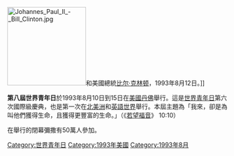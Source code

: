 {{Unreferenced|time=2019-11-22T08:22:11+00:00}}
[[File:Johannes_Paul_II_-_Bill_Clinton.jpg|180px]]和美國總統[[比尔·克林顿|比尔·克林顿]]，1993年8月12日。]]

'''第八屆世界青年日'''於1993年8月10日到15日在[[美國|美國]][[丹佛|丹佛]]舉行。這是[[世界青年日|世界青年日]]第六次國際級慶典，也是第一次在[[北美洲|北美洲]]和[[英語世界|英語世界]]舉行。本屆主題為「我來，卻是為叫他們獲得生命，且獲得更豐富的生命。」（《[[若望福音|若望福音]]》 10:10）

在{{link-en|櫻桃溪州立公園|Cherry Creek State Park}}舉行的閉幕彌撒有50萬人參加。

{{天主教小作品}}
{{美國小作品}}

{{世界青年日}}

[[Category:世界青年日|Category:世界青年日]]
[[Category:1993年美國|Category:1993年美國]]
[[Category:1993年8月|Category:1993年8月]]
